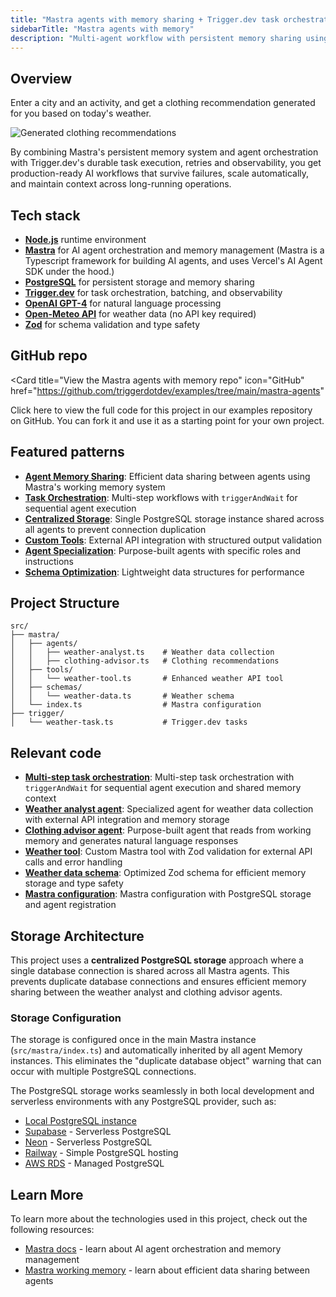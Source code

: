 ```yaml
---
title: "Mastra agents with memory sharing + Trigger.dev task orchestration"
sidebarTitle: "Mastra agents with memory"
description: "Multi-agent workflow with persistent memory sharing using Mastra and Trigger.dev for clothing recommendations based on weather data."
---
```


## Overview

Enter a city and an activity, and get a clothing recommendation generated for you based on today's weather.

![Generated clothing recommendations](https://github.com/user-attachments/assets/edfca304-6b22-4fa8-9362-71ecb3fe4903)

By combining Mastra's persistent memory system and agent orchestration with Trigger.dev's durable task execution, retries and observability, you get production-ready AI workflows that survive failures, scale automatically, and maintain context across long-running operations.

## Tech stack

- **[Node.js](https://nodejs.org)** runtime environment
- **[Mastra](https://mastra.ai)** for AI agent orchestration and memory management (Mastra is a Typescript framework for building AI agents, and uses Vercel's AI Agent SDK under the hood.)
- **[PostgreSQL](https://postgresql.org)** for persistent storage and memory sharing
- **[Trigger.dev](https://trigger.dev)** for task orchestration, batching, and observability
- **[OpenAI GPT-4](https://openai.com)** for natural language processing
- **[Open-Meteo API](https://open-meteo.com)** for weather data (no API key required)
- **[Zod](https://zod.dev)** for schema validation and type safety

## GitHub repo

<Card
  title="View the Mastra agents with memory repo"
  icon="GitHub"
  href="https://github.com/triggerdotdev/examples/tree/main/mastra-agents"
>
  Click here to view the full code for this project in our examples repository on GitHub. You can
  fork it and use it as a starting point for your own project.
</Card>

## Featured patterns

- **[Agent Memory Sharing](https://github.com/triggerdotdev/examples/blob/main/mastra-agents/src/trigger/weather-task.ts)**: Efficient data sharing between agents using Mastra's working memory system
- **[Task Orchestration](https://github.com/triggerdotdev/examples/blob/main/mastra-agents/src/trigger/weather-task.ts)**: Multi-step workflows with `triggerAndWait` for sequential agent execution
- **[Centralized Storage](https://github.com/triggerdotdev/examples/blob/main/mastra-agents/src/mastra/index.ts)**: Single PostgreSQL storage instance shared across all agents to prevent connection duplication
- **[Custom Tools](https://github.com/triggerdotdev/examples/blob/main/mastra-agents/src/mastra/tools/weather-tool.ts)**: External API integration with structured output validation
- **[Agent Specialization](https://github.com/triggerdotdev/examples/blob/main/mastra-agents/src/mastra/agents/)**: Purpose-built agents with specific roles and instructions
- **[Schema Optimization](https://github.com/triggerdotdev/examples/blob/main/mastra-agents/src/mastra/schemas/weather-data.ts)**: Lightweight data structures for performance

## Project Structure

```
src/
├── mastra/
│   ├── agents/
│   │   ├── weather-analyst.ts    # Weather data collection
│   │   ├── clothing-advisor.ts   # Clothing recommendations
│   ├── tools/
│   │   └── weather-tool.ts       # Enhanced weather API tool
│   ├── schemas/
│   │   └── weather-data.ts       # Weather schema
│   └── index.ts                  # Mastra configuration
├── trigger/
│   └── weather-task.ts           # Trigger.dev tasks
```

## Relevant code

- **[Multi-step task orchestration](https://github.com/triggerdotdev/examples/blob/main/mastra-agents/src/trigger/weather-task.ts)**: Multi-step task orchestration with `triggerAndWait` for sequential agent execution and shared memory context
- **[Weather analyst agent](https://github.com/triggerdotdev/examples/blob/main/mastra-agents/src/mastra/agents/weather-analyst.ts)**: Specialized agent for weather data collection with external API integration and memory storage
- **[Clothing advisor agent](https://github.com/triggerdotdev/examples/blob/main/mastra-agents/src/mastra/agents/clothing-advisor.ts)**: Purpose-built agent that reads from working memory and generates natural language responses
- **[Weather tool](https://github.com/triggerdotdev/examples/blob/main/mastra-agents/src/mastra/tools/weather-tool.ts)**: Custom Mastra tool with Zod validation for external API calls and error handling
- **[Weather data schema](https://github.com/triggerdotdev/examples/blob/main/mastra-agents/src/mastra/schemas/weather-data.ts)**: Optimized Zod schema for efficient memory storage and type safety
- **[Mastra configuration](https://github.com/triggerdotdev/examples/blob/main/mastra-agents/src/mastra/index.ts)**: Mastra configuration with PostgreSQL storage and agent registration

## Storage Architecture

This project uses a **centralized PostgreSQL storage** approach where a single database connection is shared across all Mastra agents. This prevents duplicate database connections and ensures efficient memory sharing between the weather analyst and clothing advisor agents.

### Storage Configuration

The storage is configured once in the main Mastra instance (`src/mastra/index.ts`) and automatically inherited by all agent Memory instances. This eliminates the "duplicate database object" warning that can occur with multiple PostgreSQL connections.

The PostgreSQL storage works seamlessly in both local development and serverless environments with any PostgreSQL provider, such as:

- [Local PostgreSQL instance](https://postgresql.org)
- [Supabase](https://supabase.com) - Serverless PostgreSQL
- [Neon](https://neon.tech) - Serverless PostgreSQL
- [Railway](https://railway.app) - Simple PostgreSQL hosting
- [AWS RDS](https://aws.amazon.com/rds/postgresql/) - Managed PostgreSQL

## Learn More

To learn more about the technologies used in this project, check out the following resources:

- [Mastra docs](https://mastra.ai/en/docs) - learn about AI agent orchestration and memory management
- [Mastra working memory](https://mastra.ai/en/docs/memory/overview) - learn about efficient data sharing between agents
